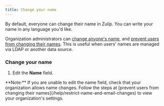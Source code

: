 ```yaml
---
title: Change your name
---
```



By default, everyone can change their name in Zulip. You can write your name
in any language you'd like.

Organization administrators can [change anyone's name](/help/change-a-users-name), and
[prevent users from changing their names](/help/restrict-name-and-email-changes). This
is useful when users' names are managed via LDAP or another data source.

### Change your name

<FlattenedSteps>
  <NavigationSteps target="settings/profile" />

  1. Edit the **Name** field.
</FlattenedSteps>

<ZulipNote>
  **Note:** If you are unable to edit the name field, check
  that your organization allows name changes. Follow the steps at
  [prevent users from changing their names](/help/restrict-name-and-email-changes)
  to view your organization's settings.
</ZulipNote>
